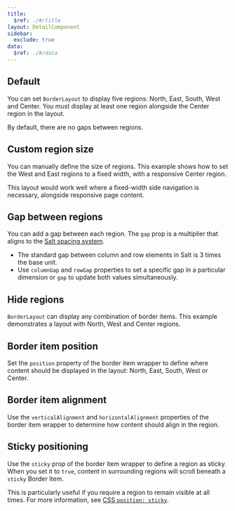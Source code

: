 ```yaml
---
title:
  $ref: ./#/title
layout: DetailComponent
sidebar:
  exclude: true
data:
  $ref: ./#/data
---
```


<LivePreviewControls>
<LivePreview componentName="border-layout" exampleName="Default" >

## Default

You can set `BorderLayout` to display five regions: North, East, South, West and Center. You must display at least one region alongside the Center region in the layout.

By default, there are no gaps between regions.

</LivePreview>

<LivePreview componentName="border-layout" exampleName="CustomRegionSize" >

## Custom region size

You can manually define the size of regions. This example shows how to set the West and East regions to a fixed width, with a responsive Center region.

This layout would work well where a fixed-width side navigation is necessary, alongside responsive page content.

</LivePreview>

<LivePreview componentName="border-layout" exampleName="GapBetweenRegions" >

## Gap between regions

You can add a gap between each region. The `gap` prop is a multiplier that aligns to the [Salt spacing system](/salt/foundations/spacing).

- The standard gap between column and row elements in Salt is 3 times the base unit.
- Use `columnGap` and `rowGap` properties to set a specific gap in a particular dimension or `gap` to update both values simultaneously.

</LivePreview>

<LivePreview componentName="border-layout" exampleName="HideRegions" >

## Hide regions

`BorderLayout` can display any combination of border items. This example demonstrates a layout with North, West and Center regions.

</LivePreview>

<LivePreview componentName="border-layout" exampleName="BorderItemPosition" >

## Border item position

Set the `position` property of the border item wrapper to define where content should be displayed in the layout: North, East, South, West or Center.

</LivePreview>

<LivePreview componentName="border-layout" exampleName="BorderItemAlignment" >

## Border item alignment

Use the `verticalAlignment` and `horizontalAlignment` properties of the border item wrapper to determine how content should align in the region.

</LivePreview>

<LivePreview componentName="border-layout" exampleName="StickyPositioning" >

## Sticky positioning

Use the `sticky` prop of the border item wrapper to define a region as sticky. When you set it to `true`, content in surrounding regions will scroll beneath a `sticky` Border Item.

This is particularly useful if you require a region to remain visible at all times. For more information, see [CSS `position: sticky`](https://developer.mozilla.org/en-US/docs/Web/CSS/position#sticky).

</LivePreview>

</LivePreviewControls>
